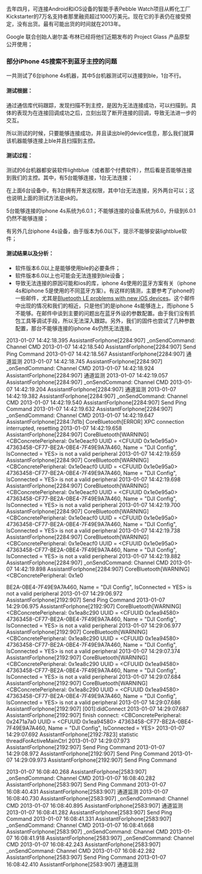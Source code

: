去年四月，可连接Android和iOS设备的智能手表Pebble Watch项目从孵化工厂Kickstarter的7万名支持者那里融资超过1000万美元。现在它的手表仍在接受预定，没有出货。最有可能出货的时间就在2013年。


Google 联合创始人谢尔盖·布林已经将他们近期发布的 Project Glass 产品原型 公开使用；


=== 部分iPhone 4S搜索不到蓝牙主控的问题 ===
一共测试了6台iphone 4s机器，其中5台机器测试可以连接到ble，1台不行。

==== 测试根据： ====
通过通信库代码跟踪，发现扫描不到主控，是因为无法连接成功，可以扫描到。具体的表现为在连接回调成功之后，立刻出现了断开连接的回调，导致无法进一步的交互。

所以测试的时候，只要能够连接成功，并且读出ble的device信息，那么我们就算该机器能够连接上ble并且扫描到主控。

==== 测试过程： ====
测试的6台机器都安装软件lightblue（或者那个付费软件），然后看是否能够连接到我们的主控。其中，有5台能够连接，1台无法连接；

在上面6台设备中，有3台拥有开发这权限，其中1台无法连接，另外两台可以；这也说明上面的测试方法是ok的。

5台能够连接的iphone 4s系统为6.0.1；不能够连接的设备系统为6.0，升级到6.0.1仍然不能够连接；

有另外几台iphone 4s设备，由于版本为6.0以下，提示不能够安装lightblue软件；

==== 测试结果以及分析： ====
* 软件版本6.0以上是能够使用ble的必要条件；
* 软件版本6.0以上也可能会无法连接到ble设备；
* 导致无法连接的原因可能和ios的库，iphone 4s使用的蓝牙方案有关（iphone 4s和iphone 5是使用的不同蓝牙方案）。有这样的猜测，主要参考了iphone的一些邮件，尤其是[[http://lists.apple.com/archives/bluetooth-dev/2012/Nov/msg00031.html|Bluetooth LE problems with new iOS devices]]。这个邮件中出现的情况和我们的相近，只是他们的是iphone 4s能够连上，而iphone 5不能够。在邮件中谈到主要的问题出在蓝牙外设的参数配置。由于我们没有抓包工具等调试手段，所以无法深入跟踪。另外，我们的固件也尝试了几种参数配置，那台不能够连接的iphone 4s仍然无法连接。

2013-01-07 14:42:18.395 AssistantForIphone[2284:907] _onSendCommand: Channel CMD
2013-01-07 14:42:18.540 AssistantForIphone[2284:907] Send Ping Command
2013-01-07 14:42:18.567 AssistantForIphone[2284:907] 通道监测
2013-01-07 14:42:18.745 AssistantForIphone[2284:907] _onSendCommand: Channel CMD
2013-01-07 14:42:18.924 AssistantForIphone[2284:907] 通道监测
2013-01-07 14:42:19.057 AssistantForIphone[2284:907] _onSendCommand: Channel CMD
2013-01-07 14:42:19.204 AssistantForIphone[2284:907] 通道监测
2013-01-07 14:42:19.382 AssistantForIphone[2284:907] _onSendCommand: Channel CMD
2013-01-07 14:42:19.540 AssistantForIphone[2284:907] Send Ping Command
2013-01-07 14:42:19.632 AssistantForIphone[2284:907] _onSendCommand: Channel CMD
2013-01-07 14:42:19.647 AssistantForIphone[2284:7d1b] CoreBluetooth[ERROR] XPC connection interrupted, resetting
2013-01-07 14:42:19.658 AssistantForIphone[2284:907] CoreBluetooth[WARNING] <CBConcretePeripheral: 0x1e0eacf0 UUID = <CFUUID 0x1e0e95a0> 47363458-CF77-BE2A-0BE4-7F49E9A7A460, Name = "DJI Config", IsConnected = YES> is not a valid peripheral
2013-01-07 14:42:19.659 AssistantForIphone[2284:907] CoreBluetooth[WARNING] <CBConcretePeripheral: 0x1e0eacf0 UUID = <CFUUID 0x1e0e95a0> 47363458-CF77-BE2A-0BE4-7F49E9A7A460, Name = "DJI Config", IsConnected = YES> is not a valid peripheral
2013-01-07 14:42:19.698 AssistantForIphone[2284:907] CoreBluetooth[WARNING] <CBConcretePeripheral: 0x1e0eacf0 UUID = <CFUUID 0x1e0e95a0> 47363458-CF77-BE2A-0BE4-7F49E9A7A460, Name = "DJI Config", IsConnected = YES> is not a valid peripheral
2013-01-07 14:42:19.700 AssistantForIphone[2284:907] CoreBluetooth[WARNING] <CBConcretePeripheral: 0x1e0eacf0 UUID = <CFUUID 0x1e0e95a0> 47363458-CF77-BE2A-0BE4-7F49E9A7A460, Name = "DJI Config", IsConnected = YES> is not a valid peripheral
2013-01-07 14:42:19.738 AssistantForIphone[2284:907] CoreBluetooth[WARNING] <CBConcretePeripheral: 0x1e0eacf0 UUID = <CFUUID 0x1e0e95a0> 47363458-CF77-BE2A-0BE4-7F49E9A7A460, Name = "DJI Config", IsConnected = YES> is not a valid peripheral
2013-01-07 14:42:19.882 AssistantForIphone[2284:907] _onSendCommand: Channel CMD
2013-01-07 14:42:19.898 AssistantForIphone[2284:907] CoreBluetooth[WARNING] <CBConcretePeripheral: 0x1e0


BE2A-0BE4-7F49E9A7A460, Name = "DJI Config", IsConnected = YES> is not a valid peripheral
2013-01-07 14:29:06.972 AssistantForIphone[2192:907] Send Ping Command
2013-01-07 14:29:06.975 AssistantForIphone[2192:907] CoreBluetooth[WARNING] <CBConcretePeripheral: 0x1ea8c290 UUID = <CFUUID 0x1ea94580> 47363458-CF77-BE2A-0BE4-7F49E9A7A460, Name = "DJI Config", IsConnected = YES> is not a valid peripheral
2013-01-07 14:29:06.977 AssistantForIphone[2192:907] CoreBluetooth[WARNING] <CBConcretePeripheral: 0x1ea8c290 UUID = <CFUUID 0x1ea94580> 47363458-CF77-BE2A-0BE4-7F49E9A7A460, Name = "DJI Config", IsConnected = YES> is not a valid peripheral
2013-01-07 14:29:07.374 AssistantForIphone[2192:907] CoreBluetooth[WARNING] <CBConcretePeripheral: 0x1ea8c290 UUID = <CFUUID 0x1ea94580> 47363458-CF77-BE2A-0BE4-7F49E9A7A460, Name = "DJI Config", IsConnected = YES> is not a valid peripheral
2013-01-07 14:29:07.684 AssistantForIphone[2192:907] CoreBluetooth[WARNING] <CBConcretePeripheral: 0x1ea8c290 UUID = <CFUUID 0x1ea94580> 47363458-CF77-BE2A-0BE4-7F49E9A7A460, Name = "DJI Config", IsConnected = YES> is not a valid peripheral
2013-01-07 14:29:07.686 AssistantForIphone[2192:907] [001]:didConnect
2013-01-07 14:29:07.687 AssistantForIphone[2192:907] finish connect: <CBConcretePeripheral: 0x2471a7a0 UUID = <CFUUID 0x1ea94580> 47363458-CF77-BE2A-0BE4-7F49E9A7A460, Name = "DJI Config", IsConnected = YES>
2013-01-07 14:29:07.692 AssistantForIphone[2192:7823] statistic threadForActiveMainCtrl
2013-01-07 14:29:07.973 AssistantForIphone[2192:907] Send Ping Command
2013-01-07 14:29:08.972 AssistantForIphone[2192:907] Send Ping Command
2013-01-07 14:29:09.973 AssistantForIphone[2192:907] Send Ping Command



2013-01-07 16:08:40.268 AssistantForIphone[2583:907] _onSendCommand: Channel CMD
2013-01-07 16:08:40.282 AssistantForIphone[2583:907] Send Ping Command
2013-01-07 16:08:40.431 AssistantForIphone[2583:907] 通道监测
2013-01-07 16:08:40.730 AssistantForIphone[2583:907] _onSendCommand: Channel CMD
2013-01-07 16:08:40.895 AssistantForIphone[2583:907] 通道监测
2013-01-07 16:08:41.282 AssistantForIphone[2583:907] Send Ping Command
2013-01-07 16:08:41.331 AssistantForIphone[2583:907] _onSendCommand: Channel CMD
2013-01-07 16:08:41.668 AssistantForIphone[2583:907] _onSendCommand: Channel CMD
2013-01-07 16:08:41.918 AssistantForIphone[2583:907] _onSendCommand: Channel CMD
2013-01-07 16:08:42.243 AssistantForIphone[2583:907] _onSendCommand: Channel CMD
2013-01-07 16:08:42.282 AssistantForIphone[2583:907] Send Ping Command
2013-01-07 16:08:42.410 AssistantForIphone[2583:907] 通道监测

